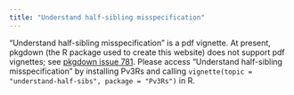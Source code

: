```yaml
---
title: "Understand half-sibling misspecification"
---
```


"Understand half-sibling misspecification" is a pdf vignette. At present,
pkgdown (the R package used to create this website) does not support pdf
vignettes; see [pkgdown issue 781](https://github.com/r-lib/pkgdown/issues/781).
Please access "Understand half-sibling misspecification" by installing Pv3Rs and
calling `vignette(topic = "understand-half-sibs", package = "Pv3Rs")` in R.





